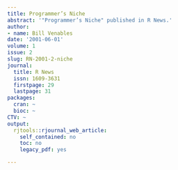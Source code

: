 ```yaml
---
title: Programmer’s Niche
abstract: '"Programmer’s Niche" published in R News.'
author:
- name: Bill Venables
date: '2001-06-01'
volume: 1
issue: 2
slug: RN-2001-2-niche
journal:
  title: R News
  issn: 1609-3631
  firstpage: 29
  lastpage: 31
packages:
  cran: ~
  bioc: ~
CTV: ~
output:
  rjtools::rjournal_web_article:
    self_contained: no
    toc: no
    legacy_pdf: yes

---
```


